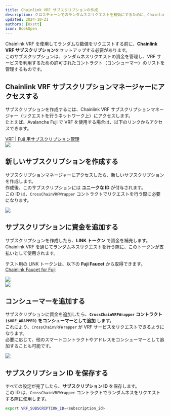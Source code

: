 ```yaml
---
title: Chainlink VRF サブスクリプションの作成  
description: クロスチェーンでのランダムネスリクエストを有効にするために、Chainlink VRF のサブスクリプションを作成する方法を学ぶ。  
updated: 2024-10-21  
authors: [0xstt]  
icon: BookOpen  
---
```



Chainlink VRF を使用してランダムな数値をリクエストする前に、**Chainlink VRF サブスクリプション**をセットアップする必要があります。  
このサブスクリプションは、ランダムネスリクエストの資金を管理し、VRF サービスを利用するための許可されたコントラクト（コンシューマー）のリストを管理するものです。  

<Steps>  
<Step>  

## Chainlink VRF サブスクリプションマネージャーにアクセスする  

サブスクリプションを作成するには、Chainlink VRF サブスクリプションマネージャー（リクエストを行うネットワーク上）にアクセスします。  
たとえば、Avalanche Fuji で VRF を使用する場合は、以下のリンクからアクセスできます。  

[VRF | Fuji 用サブスクリプション管理](https://vrf.chain.link/fuji)  
![](/common-images/chainlink-vrf/visit-subscription-management.png)  

</Step>  
<Step>  

## 新しいサブスクリプションを作成する  

サブスクリプションマネージャーにアクセスしたら、新しいサブスクリプションを作成します。  
作成後、このサブスクリプションには **ユニークな ID** が付与されます。  
この ID は、`CrossChainVRFWrapper` コントラクトでリクエストを行う際に必要になります。  

![](/common-images/chainlink-vrf/create-subscription.png)  

</Step>  
<Step>  

## サブスクリプションに資金を追加する  

サブスクリプションを作成したら、**LINK トークン** で資金を補充します。  
Chainlink VRF を通じてランダムネスリクエストを行う際に、このトークンが支払いとして使用されます。  

テスト用の LINK トークンは、以下の **Fuji Faucet** から取得できます。  
[Chainlink Faucet for Fuji](https://faucets.chain.link/fuji)  

![](/common-images/chainlink-vrf/faucet.png)  
![](/common-images/chainlink-vrf/add-funds.png)  

</Step>  
<Step>  

## コンシューマーを追加する  

サブスクリプションに資金を追加したら、**`CrossChainVRFWrapper` コントラクト `($VRF_WRAPPER)` をコンシューマーとして追加** します。  
これにより、`CrossChainVRFWrapper` が VRF サービスをリクエストできるようになります。  
必要に応じて、他のスマートコントラクトやアドレスをコンシューマーとして追加することも可能です。  

![](/common-images/chainlink-vrf/add-consumer.png)  

</Step>  
<Step>  

## サブスクリプション ID を保存する  

すべての設定が完了したら、**サブスクリプション ID** を保存します。  
この ID は、`CrossChainVRFWrapper` コントラクトでランダムネスをリクエストする際に使用します。  

```bash  
export VRF_SUBSCRIPTION_ID=<subscription_id>  
```  

</Step>  
</Steps>  